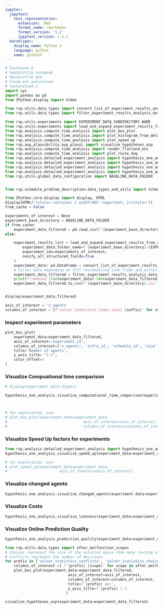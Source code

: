 ```yaml
---
jupyter:
  jupytext:
    text_representation:
      extension: .Rmd
      format_name: rmarkdown
      format_version: '1.2'
      jupytext_version: 1.4.1
  kernelspec:
    display_name: Python 3
    language: python
    name: python3
---
```


```python
# %autosave 0
# %matplotlib notebook
# %matplotlib qt4
# %load_ext autoreload
# %autoreload 2
import sys
import pandas as pd
from IPython.display import Video

from rsp.utils.data_types import convert_list_of_experiment_results_analysis_to_data_frame
from rsp.utils.data_types import filter_experiment_results_analysis_data_frame

from rsp.utils.experiments import EXPERIMENT_DATA_SUBDIRECTORY_NAME
from rsp.utils.experiments import load_and_expand_experiment_results_from_data_folder
from rsp.analysis.compute_time_analysis import plot_box_plot
from rsp.analysis.compute_time_analysis import plot_histogram_from_delay_data
from rsp.analysis.compute_time_analysis import plot_speed_up
from rsp.asp_plausibility.asp_plausi import visualize_hypotheses_asp
from rsp.analysis.compute_time_analysis import render_flatland_env
from rsp.analysis.compute_time_analysis import plot_route_dag
from rsp.analysis.detailed_experiment_analysis import hypothesis_one_analysis_visualize_computational_time_comparison
from rsp.analysis.detailed_experiment_analysis import hypothesis_one_analysis_visualize_lateness
from rsp.analysis.detailed_experiment_analysis import hypothesis_one_analysis_visualize_changed_agents
from rsp.analysis.detailed_experiment_analysis import hypothesis_one_analysis_prediction_quality
from rsp.utils.global_data_configuration import BASELINE_DATA_FOLDER


from rsp.schedule_problem_description.data_types_and_utils import ScheduleProblemEnum

from IPython.core.display import display, HTML
display(HTML("<style>.container { width:80% !important; }</style>"))
from_cache = False
```

```python
experiments_of_interest = None
experiment_base_directory = BASELINE_DATA_FOLDER
if from_cache:
    experiment_data_filtered = pd.read_csv(f'{experiment_base_directory}.csv')
else:

    experiment_results_list = load_and_expand_experiment_results_from_data_folder(
        experiment_data_folder_name=f'{experiment_base_directory}/{EXPERIMENT_DATA_SUBDIRECTORY_NAME}',
        experiment_ids=experiments_of_interest,
        nonify_all_structured_fields=True
    )
    experiment_data: pd.DataFrame = convert_list_of_experiment_results_analysis_to_data_frame(experiment_results_list)
    # Filter data depending on full rescheduling time (>10s and within 97% percentile)
    experiment_data_filtered = filter_experiment_results_analysis_data_frame(experiment_data)
    print(f"removed {len(experiment_data)-len(experiment_data_filtered)}/{len(experiment_data)} rows")
    experiment_data_filtered.to_csv(f'{experiment_base_directory}.csv')


display(experiment_data_filtered)
```

```python
axis_of_interest = 'n_agents'
columns_of_interest = [f'solver_statistics_times_total_{suffix}' for suffix in ['full', 'full_after_malfunction', 'delta_perfect_after_malfunction']]
```

### Inspect experiment parameters

```python
plot_box_plot(
    experiment_data=experiment_data_filtered,
    axis_of_interest='experiment_id',
    columns_of_interest=['n_agents', 'infra_id', 'schedule_id', 'size', 'earliest_malfunction', 'malfunction_duration', 'malfunction_agent_id'],
    title='Number of agents',
    y_axis_title= "[-]",
    color_offset=1
)
```

### Visualize Compuational time comparison

```python
# display(experiment_data.dtypes)

hypothesis_one_analysis_visualize_computational_time_comparison(experiment_data=experiment_data_filtered)



# for exploration, use:
# plot_box_plot(experiment_data=experiment_data,
#                                   axis_of_interest=axis_of_interest,
#                                   columns_of_interest=columns_of_interest)
```

### Visualize Speed Up factors for experiments

```python
from rsp.analysis.detailed_experiment_analysis import hypothesis_one_analysis_visualize_speed_up
hypothesis_one_analysis_visualize_speed_up(experiment_data=experiment_data_filtered)

# for exploration, use:
# plot_speed_up(experiment_data=experiment_data,
#                        axis_of_interest=axis_of_interest)
```

### Visualize changed agents

```python
hypothesis_one_analysis_visualize_changed_agents(experiment_data=experiment_data_filtered)
```

### Visualize Costs

```python
hypothesis_one_analysis_visualize_lateness(experiment_data=experiment_data_filtered)
```

### Visualize Online Prediction Quality

```python
hypothesis_one_analysis_prediction_quality(experiment_data=experiment_data_filtered)
```

```python
from rsp.utils.data_types import after_malfunction_scopes
# Choices represent the size of the solution space (how many routing alternatives, how many potential resource conflicts?
# Conflicts represent the number of decisions
for prefix in ['solver_statistics_conflicts', 'solver_statistics_choices', 'nb_resource_conflicts']:
    columns_of_interest =[ f'{prefix}_{scope}' for scope in after_malfunction_scopes ]
    plot_box_plot(experiment_data=experiment_data_filtered,
                             axis_of_interest=axis_of_interest,
                             columns_of_interest=columns_of_interest,
                             title=f'{prefix} per',
                             y_axis_title=f'{prefix} [-]'
                            )
```

```python
visualize_hypotheses_asp(experiment_data=experiment_data_filtered)
```
